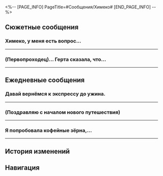 <%-- [PAGE_INFO]
PageTitle=#Сообщения/Химеко#
[END_PAGE_INFO] --%>
{{Сообщение Инфобокс
|id          = 1003
|Изображение = Персонаж Химеко Иконка.png
|Тип         = Персонаж
|Отправитель = Химеко
|Описание    = Проживу без воды, но не без кофе
|Фракция     = Звёздный экспресс
}}

==Сюжетные сообщения==
===Химеко, у меня есть вопрос...===
{{Сообщения
|условие_получения = 
|текст =
:'''(Первопроходец):''' Химеко, у меня есть вопрос...
:'''Химеко:''' Спрашивай, (Первопроходец).
:{Выбор} Экспресс приветствует новых членов команды?
::'''(Первопроходец):''' Экспресс принимает новеньких?
::'''Химеко:''' Новенькие? Ну конечно. Если они хотят путешествовать с нами, двери экспресса всегда будут открыты для них.
:{Выбор} Одна моя подруга хочет присоединиться...
::'''(Первопроходец):''' Просто... Одна моя подруга хочет присоединиться...
::'''Химеко:''' Новые члены команды? Ну конечно. Если они хотят путешествовать с нами, двери экспресса всегда будут открыты для них.
:{Выбор} Моя подруга хочет кофе...
::'''(Первопроходец):''' Одна моя подруга хочет попробовать твой кофе!
::'''Химеко:''' Э? Необычно, но у меня нет причин для отказа.
:'''Химеко:''' Но я бы хотела побольше узнать об этой твоей подруге.
:'''Химеко:''' Что это за человек?
:{Выбор} Она умная...
::'''(Первопроходец):''' Она умный и талантливый механик.
::'''Химеко:''' Неплохо, возможно, у нас будет много общего.
:{Выбор} Она свободолюбивая...
::'''(Первопроходец):''' Она рок-звезда со свободолюбивым характером.
::'''Химеко:''' Кажется, молодёжи такое нравится. Может быть, экспресс станет оживлённее.
:{Выбор} Не могу сказать...
::'''(Первопроходец):''' Она... Я не могу точно описать.
::'''Химеко:''' Не переживай. Многое можно узнать после проведённого вместе времени.
:'''Химеко:''' Я согласна разрешить твоей подруге присоединиться к нам.
:'''Химеко:''' Пусть собирает вещи. Наш экспресс всегда будет рад новым пассажирам.
:{Выбор} Спасибо, Химеко.
::'''(Первопроходец):''' Спасибо за понимание, Химеко.
:{Выбор} Спасибо, Химеко!
::'''(Первопроходец):''' Ясно! Спасибо, Химеко.
:'''Химеко:''' Не волнуйся. Если возникнут какие-то проблемы, не стесняйся сообщить мне.
}}
----

===(Первопроходец)... Герта сказала, что...===
{{Сообщения
|условие_получения = 
|текст =
:'''Химеко:''' (Первопроходец)... Герта сказала, что у неё кое-что для тебя есть. Она хочет, чтобы ты {{MC|ж=попробовала|м=попробовал}} войти в Виртуальную вселенную.
:'''Химеко:''' Она ещё спросила, не {{MC|ж=заблокировала|м=заблокировал}} ли ты её?
:'''Химеко:''' Сходи к ней. Похоже, она воодушевлена.
:{Выбор} Ладно.
::'''(Первопроходец):''' Ладно.
:{Выбор} Как-то страшно.
::'''(Первопроходец):''' Как-то страшно.
:'''Химеко:''' Ха-ха, всё в порядке. Она обещает тебя не задирать.
;{Принятая миссия: Смак}
}}
----

==Ежедневные сообщения==
===Давай вернёмся к экспрессу до ужина.===
{{Сообщения
|условие_получения = 
|текст=
:'''Химеко:''' Давай вернёмся к экспрессу до ужина.
:'''Химеко:''' Мы только что получили новую партию свежих продуктов. Тебе что-нибудь понравилось?
:{Выбор} Я не {{MC|ж=привередлива|м=привередлив}}. Мне нравится всё съедобное.
::'''(Первопроходец):''' Я не {{MC|ж=привередлива|м=привередлив}}. Мне нравится всё съедобное.
::'''Химеко:''' [[File:Sticker PPG 07 Pom-Pom 07.png|80px|&lbrack;Недоумение&rbrack;]]
::'''Химеко:''' Ты говоришь, что не {{MC|ж=привередлива|м=привередлив}}, а Дань Хэн говорит, что ему всё равно... Думаю, я просто буду готовить то, что захочу.
::'''Химеко:''' Сегодняшнее меню:<br />Пом-Пом: Хрустящий рассыпчатый пирог Пом-Пом<br />Март 7: Рис с яйцом и помидором, без помидора<br />Дань Хэн: Всё равно<br />Вельт: Ассорти запечённой в соли рыбы с луковыми кольцами<br />(Первопроходец): Что-нибудь съедобное<br />Химеко: Эксклюзивное «то, что захочу»
:{Выбор} Мясо! Дайте мне побольше мяса!
::'''(Первопроходец):''' Мясо! Дайте мне побольше мяса!
::'''Химеко:''' [[Файл:Пом-Пом Стикер 15.png|80px|&lbrack;ОК&rbrack;]]
::'''Химеко:''' У тебя был долгий день, лучше бы тебе дозаправиться!
::'''Химеко:''' Сегодняшнее меню:<br />Пом-Пом: Хрустящий рассыпчатый пирог Пом-Пом<br />Март 7: Рис с яйцом и помидором, без помидора<br />Дань Хэн: Всё равно<br />Вельт: Ассорти запечённой в соли рыбы с луковыми кольцами<br />(Первопроходец): Побольше мяса<br />Химеко: Эксклюзивное блюдо экспресса
:{Выбор} Не представляю жизни без чая с молоком.
::'''(Первопроходец):''' Не представляю жизни без чая с молоком.
::'''Химеко:''' [[File:Sticker PPG 07 Pom-Pom 08.png|80px|&lbrack;Шок&rbrack;]]
::'''Химеко:''' Но чай с молоком за еду не считается... Ладно, я что-нибудь придумаю.
::'''Химеко:''' Сегодняшнее меню:<br />Пом-Пом: Хрустящий рассыпчатый пирог Пом-Пом<br />Март 7: Рис с яйцом и помидором, без помидора<br />Дань Хэн: Всё равно<br />Вельт: Ассорти запечённой в соли рыбы с луковыми кольцами<br />(Первопроходец): Чай с молоком<br />Химеко: Эксклюзивное блюдо экспресса на основе чая с молоком
:{Выбор} [[Файл:Пом-Пом Стикер 26.png|80px|&lbrack;Спасибо&rbrack;]]
:'''(Первопроходец):''' [[Файл:Пом-Пом Стикер 26.png|80px|&lbrack;Спасибо&rbrack;]]
}}
----

===(Поздравляю с началом нового путешествия)===
{{Сообщения
|условие_получения = 
|текст=
:'''Химеко:''' (Поздравляю с началом нового путешествия)
:'''(Первопроходец):''' [[File:Sticker PPG 07 Pom-Pom 06.png|80px|&lbrack;Одобрение&rbrack;]]
:'''Химеко:''' Маленький сюрприз для нашего нового пассажира~
:{Выбор} Я бы никогда не {{MC|ж=смогла|м=смог}} принять такой приятный подарок!
::'''(Первопроходец):''' Я бы никогда не {{MC|ж=смогла|м=смог}} принять такой приятный подарок!
::'''Химеко:''' Ха-ха, даже если ты откажешься, я просто положу его тебе в рюкзак.
:{Выбор} Я сейчас заплачу!
::'''(Первопроходец):''' Я сейчас заплачу!
::'''Химеко:''' Ха-ха, расслабься. Это просто маленький подарок.
:{Выбор} Химеко, это необязательно...
::'''(Первопроходец):''' Химеко, это необязательно...
::'''Химеко:''' Что ж! Если бы я знала, что ты такой милый собеседник, я бы приготовила что-нибудь подороже~
:'''Химеко:''' Отныне будешь получать конвертики с кредитами каждый Новый год, так что привыкай.
:{Выбор} В следующий раз дам тебе кофе.
:'''(Первопроходец):''' Я обязательно принесу Химеко кофейных зёрен~
:'''Химеко:''' Правда? Не заставляй меня долго ждать~
:'''Химеко:''' На самом деле, я также хотела подарить тебе несколько Световых конусов, но, к сожалению, бюджет поезда ограничен...
:{Выбор} В следующий раз я {{MC|ж=сама|м=сам}} тебе конвертик с кредитами подарю!
::'''(Первопроходец):''' В следующий раз я {{MC|ж=сама|м=сам}} тебе конвертик подарю!
::'''Химеко:''' Ха-ха, ловлю на слове!
::'''Химеко:''' Я шучу~
:{Выбор} А можно мне?..
::'''(Первопроходец):''' А можно мне?..
::'''Химеко:''' Всё-таки этим неинтересно заниматься в одиночку.
::'''Химеко:''' Посмотрим, кто лучше справится~
}}
----

===Я попробовала кофейные зёрна,...===
{{Сообщения
|условие_получения = 
|текст=
:'''Химеко:''' Я попробовала кофейные зёрна, которые ты прин{{MC|ж=есла|м=ёс}} мне в прошлый раз.
:'''Химеко:''' [[Файл:Сообщение Himeko Coffee.png|256px]]
:{Выбор} Похоже, из них получается хороший напиток.
:'''(Первопроходец):''' Похоже, из них получается хороший напиток.
:'''Химеко:''' Может быть, он и правда хороший.
:{Выбор} Кто-нибудь ещё пробовал его?
::'''(Первопроходец):''' Кто-нибудь ещё пробовал его?
::'''(Первопроходец):''' [[File:Sticker PPG 07 Pom-Pom 08.png|80px|&lbrack;Шок&rbrack;]]
::'''Химеко:''' Ещё нет, все чем-то заняты.
:{Выбор} Химеко, в прошлый раз ты сказала так же...
::'''(Первопроходец):''' Химеко, в прошлый раз ты сказала так же...
::'''(Первопроходец):''' [[Файл:Пом-Пом Стикер 11.png|80px|&lbrack;Плач&rbrack;]]
::'''Химеко:''' Я говорю правду. Остальные слишком заняты, чтобы прийти попробовать чашечку кофе.
:'''Химеко:''' Я хотела бы сначала услышать твоё мнение. Когда ты освободишься?
:{Выбор} У меня тоже нет времени.
::'''(Первопроходец):''' Может быть, я тоже слишком {{MC|ж=занята|м=занят}}.
::'''Химеко:''' Может быть, я вижу тебя за дверью.
::'''Химеко:''' Заходи, храбр{{MC|ж=ая леди|м=ый юноша}}.
::{Выбор} [[Файл:Пом-Пом Стикер 22.png|80px|&lbrack;Отказ&rbrack;]]
::'''(Первопроходец):''' [[Файл:Пом-Пом Стикер 22.png|80px|&lbrack;Отказ&rbrack;]]
:{Выбор} Я стою за твоей дверью.
::'''(Первопроходец):''' Может быть, я стою за твоей дверью.
::'''Химеко:''' [[File:Sticker PPG 07 Pom-Pom 06.png|80px|&lbrack;Одобрение&rbrack;]]
::'''Химеко:''' Давай же, {{MC|ж=везучая|м=везунчик}}.
::{Выбор} [[Файл:Пом-Пом Стикер 26.png|80px|&lbrack;Спасибо&rbrack;]]
::'''(Первопроходец):''' [[Файл:Пом-Пом Стикер 26.png|80px|&lbrack;Спасибо&rbrack;]]
}}
----

==История изменений==
{{История изменений|2.7}}

==Навигация==
{{Сообщения Навбокс}}